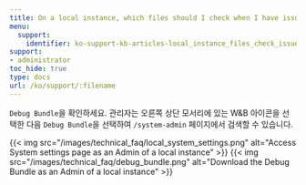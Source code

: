 ```yaml
---
title: On a local instance, which files should I check when I have issues?
menu:
  support:
    identifier: ko-support-kb-articles-local_instance_files_check_issues
support:
- administrator
toc_hide: true
type: docs
url: /ko/support/:filename
---
```


`Debug Bundle`을 확인하세요. 관리자는 오른쪽 상단 모서리에 있는 W&B 아이콘을 선택한 다음 `Debug Bundle`을 선택하여 `/system-admin` 페이지에서 검색할 수 있습니다.

{{< img src="/images/technical_faq/local_system_settings.png" alt="Access System settings page as an Admin of a local instance" >}}
{{< img src="/images/technical_faq/debug_bundle.png" alt="Download the Debug Bundle as an Admin of a local instance" >}}
